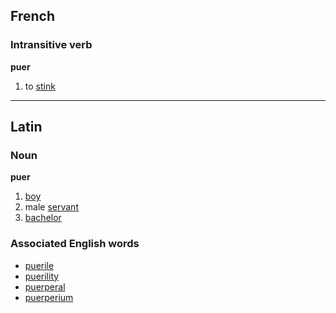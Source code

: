 ==French==
===Intransitive verb===
'''puer'''

#to [[stink]]

----
==Latin==
===Noun===
'''puer'''

#[[boy]]
#male [[servant]]
#[[bachelor]]

===Associated English words===

*[[puerile]]
*[[puerility]]
*[[puerperal]]
*[[puerperium]]